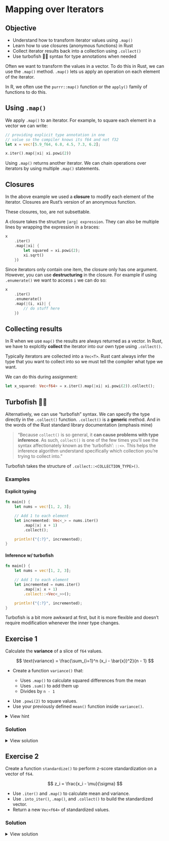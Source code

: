 # Mapping over Iterators

::: callout-tip
## Objective
- Understand how to transform iterator values using `.map()`
- Learn how to use closures (anonymous functions) in Rust
- Collect iterator results back into a collection using `.collect()`
- Use turbofish 🐠💨 syntax for type annotations when needed
:::

Often we want to transform the values in a vector. To do this in Rust, we can use the `.map()` method. `.map()` lets us apply an operation on each element of the iterator.

In R, we often use the `purrr::map()` function or the `apply()` family of functions to do this.

## Using `.map()`

We apply `.map()` to an iterator. For example, to square each element in a vector we can write:

```rust
// providing explicit type annotation in one
// value so the compiler knows its f64 and not f32
let x = vec![5.9_f64, 6.8, 4.5, 7.3, 6.2];

x.iter().map(|xi| xi.powi(2))
```

Using `.map()` returns another iterator. We can chain operations over iterators by using multiple `.map()` statements.


## Closures

In the above example we used a **closure** to modify each element of the iterator. Closures are Rust's version of an anonymous function.

::: aside
These closures, too, are not subsettable.
:::

A closure takes the structure `|arg| expression`. They can also be multiple lines by wrapping the expression in a braces:

```rust
x
    .iter()
    .map(|xi| {
        let squared = xi.powi(2);
        xi.sqrt()
    })
```

Since iterators only contain one item, the closure only has one argument. However, you can use **destructuring** in the closure. For example if using `.enumerate()` we want to access `i` we can do so:

```rust
x
    .iter()
    .enumerate()
    .map(|(i, xi)| {
        // do stuff here
    })
```

## Collecting results

In R when we use `map()` the results are always returned as a vector. In Rust, we have to explcitly **collect** the iterator into our own type using `.collect()`.

Typically iterators are collected into a `Vec<T>`. Rust cant always infer the type that you want to collect into so we must tell the compiler what type we want.

We can do this during assignment:

```rust
let x_squared: Vec<f64> = x.iter().map(|xi| xi.powi(2)).collect();
```


## Turbofish 🐠💨

Alternatively, we can use "turbofish" syntax. We can specify the type directly in the `.collect()` function. `.collect()` is a **generic** method. And in the words of the Rust standard library documentation (emphasis mine)

> "Because `collect()` is so general, it **can cause problems with type inference**. As such, `collect()` is one of the few times you’ll see the syntax affectionately known as the ‘turbofish’: `::<>`. This helps the inference algorithm understand specifically which collection you’re trying to collect into."

Turbofish takes the structure of `.collect::<COLLECTION_TYPE>()`.



### Examples

:::{layout-ncol="2"}
#### Explicit typing
```rust
fn main() {
    let nums = vec![1, 2, 3];

    // Add 1 to each element
    let incremented: Vec<_> = nums.iter()
        .map(|x| x + 1)
        .collect();

    println!("{:?}", incremented);
}
```

#### Inference w/ turbofish
```rust
fn main() {
    let nums = vec![1, 2, 3];

    // Add 1 to each element
    let incremented = nums.iter()
        .map(|x| x + 1)
        .collect::<Vec<_>>();

    println!("{:?}", incremented);
}
```
:::

Turbofish is a bit more awkward at first, but it is more flexible and doesn't require modification whenever the inner type changes.

## Exercise 1

Calculate the **variance** of a slice of `f64` values.

$$
\text{variance} = \frac{\sum_{i=1}^n (x_i - \bar{x})^2}{n - 1}
$$

* Create a function `variance()` that:

  * Uses `.map()` to calculate squared differences from the mean
  * Uses `.sum()` to add them up
  * Divides by `n - 1`

::: callout-tip

* Use `.powi(2)` to square values.
* Use your previously defined `mean()` function inside `variance()`.
:::


<details>
<summary>View hint</summary>

```rust
fn variance(x: &[f64]) -> f64 {
    let n = x.len() as f64;
    let avg = mean(x);
    let sq_diffs: f64 = x
        .iter()
        .map(|xi| ___ )  // squared difference here
        .__();           // sum method here

    sq_diffs / (n - 1.0)
}
```

</details>

### Solution

<details>
<summary>View solution</summary>

```rust
fn variance(x: &[f64]) -> f64 {
    let n = x.len() as f64;
    let avg = mean(x);
    let sq_diffs: f64 = x
        .iter()
        .map(|xi| (xi - avg).powi(2))
        .sum();
    sq_diffs / (n - 1.0)
}

fn main() {
    let x = vec![2.0, 4.0, 4.0, 4.0, 5.0, 5.0, 7.0, 9.0];
    println!("Variance is: {:.2}", variance(&x));
}
```

</details>


## Exercise 2

Create a function `standardize()` to perform z-score standardization on a vector of `f64`.

$$
z_i = \frac{x_i - \mu}{\sigma}
$$

* Use `.iter()` and `.map()` to calculate mean and variance.
* Use `.into_iter()`, `.map()`, and `.collect()` to build the standardized vector.
* Return a new `Vec<f64>` of standardized values.

### Solution

<details>
<summary>View solution</summary>

```rust
fn standardize(x: &[f64]) -> Vec<f64> {
    let avg = mean(x);
    let std_dev = variance(x).sqrt();
    x.iter().map(|xi| (xi - avg) / std_dev).collect()
}

fn main() {
    let x = vec![1.0, 2.0, 3.0, 4.0, 5.0];
    let standardized = standardize(x);
    println!("Standardized: {:?}", standardized);
}
```

</details>
